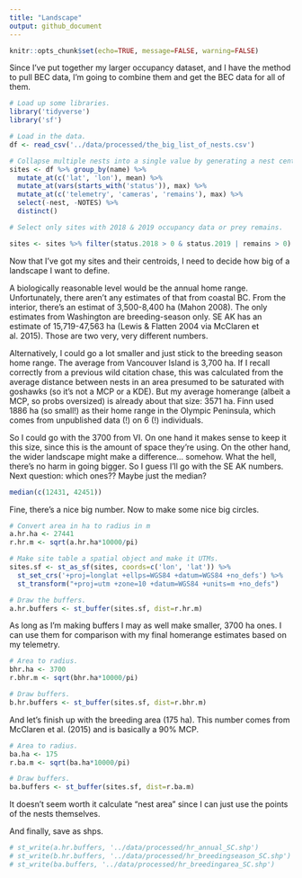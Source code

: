 ```yaml
---
title: "Landscape"
output: github_document
---
```


```r
knitr::opts_chunk$set(echo=TRUE, message=FALSE, warning=FALSE)
```

Since I've put together my larger occupancy dataset, and I have the method to pull BEC data, I'm going to combine them and get the BEC data for all of them.

```r
# Load up some libraries.
library('tidyverse')
library('sf')

# Load in the data.
df <- read_csv('../data/processed/the_big_list_of_nests.csv')

# Collapse multiple nests into a single value by generating a nest centroid, etc.
sites <- df %>% group_by(name) %>% 
  mutate_at(c('lat', 'lon'), mean) %>% 
  mutate_at(vars(starts_with('status')), max) %>% 
  mutate_at(c('telemetry', 'cameras', 'remains'), max) %>% 
  select(-nest, -NOTES) %>% 
  distinct()

# Select only sites with 2018 & 2019 occupancy data or prey remains.

sites <- sites %>% filter(status.2018 > 0 & status.2019 | remains > 0)
```

Now that I've got my sites and their centroids, I need to decide how big of a landscape I want to define.

A biologically reasonable level would be the annual home range. Unfortunately, there aren't any estimates of that from coastal BC. From the interior, there's an estimat of 3,500-8,400 ha (Mahon 2008). The only estimates from Washington are breeding-season only. SE AK has an estimate of 15,719-47,563 ha (Lewis & Flatten 2004 via McClaren et al. 2015). Those are two very, very different numbers.

Alternatively, I could go a lot smaller and just stick to the breeding season home range. The average from Vancouver Island is 3,700 ha. If I recall correctly from a previous wild citation chase, this was calculated from the average distance between nests in an area presumed to be saturated with goshawks (so it's not a MCP or a KDE). But my average homerange (albeit a MCP, so probs oversized) is already about that size: 3571 ha. Finn used 1886 ha (so small!) as their home range in the Olympic Peninsula, which comes from unpublished data (!) on 6 (!) individuals.

So I could go with the 3700 from VI. On one hand it makes sense to keep it this size, since this is the amount of space they're using. On the other hand, the wider landscape might make a difference... somehow. What the hell, there's no harm in going bigger. So I guess I'll go with the SE AK numbers. Next question: which ones?? Maybe just the median?

```r
median(c(12431, 42451))
```

Fine, there's a nice big number. Now to make some nice big circles.

```r
# Convert area in ha to radius in m
a.hr.ha <- 27441
r.hr.m <- sqrt(a.hr.ha*10000/pi)

# Make site table a spatial object and make it UTMs.
sites.sf <- st_as_sf(sites, coords=c('lon', 'lat')) %>%
  st_set_crs('+proj=longlat +ellps=WGS84 +datum=WGS84 +no_defs') %>%
  st_transform("+proj=utm +zone=10 +datum=WGS84 +units=m +no_defs")

# Draw the buffers.
a.hr.buffers <- st_buffer(sites.sf, dist=r.hr.m)
```

As long as I'm making buffers I may as well make smaller, 3700 ha ones. I can use them for comparison with my final homerange estimates based on my telemetry.

```r
# Area to radius.
bhr.ha <- 3700
r.bhr.m <- sqrt(bhr.ha*10000/pi)

# Draw buffers.
b.hr.buffers <- st_buffer(sites.sf, dist=r.bhr.m)
```

And let's finish up with the breeding area (175 ha). This number comes from McClaren et al. (2015) and is basically a 90% MCP.

```r
# Area to radius.
ba.ha <- 175
r.ba.m <- sqrt(ba.ha*10000/pi)

# Draw buffers.
ba.buffers <- st_buffer(sites.sf, dist=r.ba.m)
```

It doesn't seem worth it calculate "nest area" since I can just use the points of the nests themselves.

And finally, save as shps.

```r
# st_write(a.hr.buffers, '../data/processed/hr_annual_SC.shp')
# st_write(b.hr.buffers, '../data/processed/hr_breedingseason_SC.shp')
# st_write(ba.buffers, '../data/processed/hr_breedingarea_SC.shp')
```